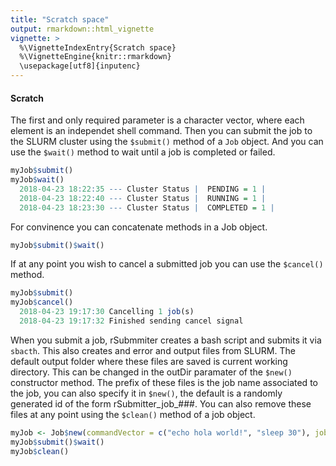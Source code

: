 ```yaml
---
title: "Scratch space"
output: rmarkdown::html_vignette
vignette: >
  %\VignetteIndexEntry{Scratch space}
  %\VignetteEngine{knitr::rmarkdown}
  \usepackage[utf8]{inputenc}
---
```



#### Scratch 
The first and only required parameter is a character vector, where each element is an independet shell command.
Then you can submit the job to the SLURM cluster using the `$submit()` method of a `Job` object. And you can use the `$wait()` method to wait until a job is completed or failed.
```r
myJob$submit()
myJob$wait()
  2018-04-23 18:22:35 --- Cluster Status |  PENDING = 1 |
  2018-04-23 18:22:40 --- Cluster Status |  RUNNING = 1 |
  2018-04-23 18:23:30 --- Cluster Status |  COMPLETED = 1 |
```
For convinence you can concatenate methods in a Job object.
```r
myJob$submit()$wait()
```


If at any point you wish to cancel a submitted job you can use the `$cancel()` method.
```r
myJob$submit()
myJob$cancel()
  2018-04-23 19:17:30 Cancelling 1 job(s)
  2018-04-23 19:17:32 Finished sending cancel signal
```


When you submit a job, rSubmmiter creates a bash script and submits it via `sbacth`. This also creates and error and output files from SLURM. The default output folder where these files are saved is current working directory. This can be changed in the outDir paramater of the `$new()` constructor method. The prefix of these files is the job name associated to the job, you can also specify it in `$new()`, the default is a randomly generated id of the form  rSubmitter_job_###. You can also remove these files at any point using the `$clean()` method of a job object.
```r
myJob <- Job$new(commandVector = c("echo hola world!", "sleep 30"), jobName = "testJob", outDir = "/tmp/")
myJob$submit()$wait()
myJob$clean()
```
